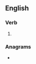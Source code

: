 ==English==

===Verb===
{{head|en|verb form}}

# {{en-third-person singular of|sign up}}

===Anagrams===
* {{l|en|signups}}